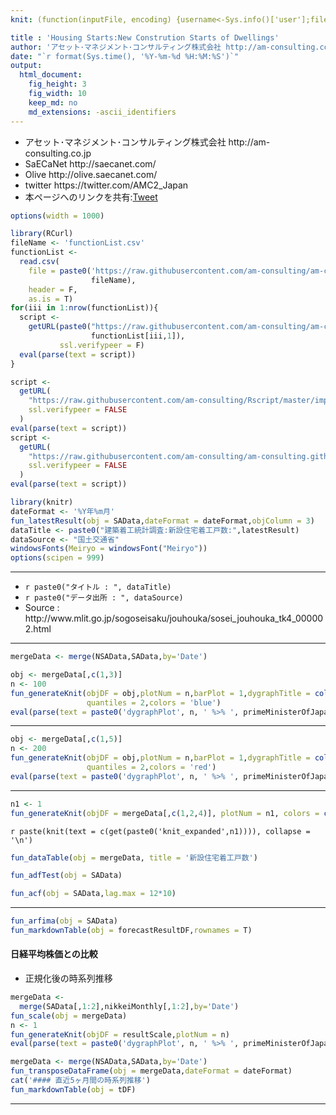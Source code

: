```yaml
---
knit: (function(inputFile, encoding) {username<-Sys.info()['user'];fileName<-'defaultPath.csv';pathToFile <-paste0('C:/Users/', username,'/Desktop/pathToCSV/');setwd(pathToFile);buf0<-read.csv(fileName,header = F,skip = 0,stringsAsFactor = F,check.names = F,fileEncoding = 'utf-8');timeStamp<-format(Sys.time(),'%Y%m%d%H%M%S');rmarkdown::render(inputFile, encoding = encoding, output_file = paste0('C:/Users/',username,buf0[2,1],'charts/','am-consulting.co.jp-ConstructionStatistics.html')) })

title : 'Housing Starts:New Constrution Starts of Dwellings'
author: 'アセット･マネジメント･コンサルティング株式会社 http://am-consulting.co.jp'
date: "`r format(Sys.time(), '%Y-%m-%d %H:%M:%S')`"
output: 
  html_document:
    fig_height: 3
    fig_width: 10
    keep_md: no
    md_extensions: -ascii_identifiers 
---
```

<link href="http://knowledgevault.saecanet.com/components/rmarkdown-html.css" rel="stylesheet">
<script src="http://knowledgevault.saecanet.com/components/JavascriptCode.js"></script>
<style>.main-container {max-width : 1000px;}</style>

- アセット･マネジメント･コンサルティング株式会社 http://am-consulting.co.jp
- SaECaNet http://saecanet.com/
- Olive http://olive.saecanet.com/
- twitter https://twitter.com/AMC2_Japan
- 本ページへのリンクを共有:<a href="https://twitter.com/share" class="twitter-share-button" data-via="AMC2_Japan" data-size="large">Tweet</a> <script>!function(d,s,id){var js,fjs=d.getElementsByTagName(s)[0],p=/^http:/.test(d.location)?'http':'https';if(!d.getElementById(id)){js=d.createElement(s);js.id=id;js.src=p+'://platform.twitter.com/widgets.js';fjs.parentNode.insertBefore(js,fjs);}}(document, 'script', 'twitter-wjs');</script>

```r
options(width = 1000)
```

```r
library(RCurl)
fileName <- 'functionList.csv'
functionList <-
  read.csv(
    file = paste0('https://raw.githubusercontent.com/am-consulting/am-consulting.github.io/master/csv/',
                  fileName),
    header = F,
    as.is = T)
for(iii in 1:nrow(functionList)){
  script <- 
    getURL(paste0("https://raw.githubusercontent.com/am-consulting/am-consulting.github.io/master/", 
                  functionList[iii,1]),
           ssl.verifypeer = F)
  eval(parse(text = script))
}
```

```r
script <-
  getURL(
    "https://raw.githubusercontent.com/am-consulting/Rscript/master/importConstructionStatistics.r",
    ssl.verifypeer = FALSE
  )
eval(parse(text = script))
script <-
  getURL(
    "https://raw.githubusercontent.com/am-consulting/am-consulting.github.io/master/importNikkeiMonthly.r",
    ssl.verifypeer = FALSE
  )
eval(parse(text = script))
```

```r
library(knitr)
dateFormat <- '%Y年%m月'
fun_latestResult(obj = SAData,dateFormat = dateFormat,objColumn = 3)
dataTitle <- paste0("建築着工統計調査:新設住宅着工戸数:",latestResult)
dataSource <- "国土交通省"
windowsFonts(Meiryo = windowsFont("Meiryo"))
options(scipen = 999)
```

***

- `r paste0("タイトル : ", dataTitle)`
- `r paste0("データ出所 : ", dataSource)`
- Source : http://www.mlit.go.jp/sogoseisaku/jouhouka/sosei_jouhouka_tk4_000002.html

***

```r
mergeData <- merge(NSAData,SAData,by='Date')
```

```r
obj <- mergeData[,c(1,3)]
n <- 100
fun_generateKnit(objDF = obj,plotNum = n,barPlot = 1,dygraphTitle = colnames(obj)[2],group = 0,
                 quantiles = 2,colors = 'blue')
eval(parse(text = paste0('dygraphPlot', n, ' %>% ', primeMinisterOfJapan_dygraph)))
```

***

```r
obj <- mergeData[,c(1,5)]
n <- 200
fun_generateKnit(objDF = obj,plotNum = n,barPlot = 1,dygraphTitle = colnames(obj)[2],group = 0,
                 quantiles = 2,colors = 'red')
eval(parse(text = paste0('dygraphPlot', n, ' %>% ', primeMinisterOfJapan_dygraph)))
```

***

```r
n1 <- 1
fun_generateKnit(objDF = mergeData[,c(1,2,4)], plotNum = n1, colors = c('blue','red'), group = 0)
```

`r paste(knit(text = c(get(paste0('knit_expanded',n1)))), collapse = '\n')`

```r
fun_dataTable(obj = mergeData, title = '新設住宅着工戸数')
```

```r
fun_adfTest(obj = SAData)
```

```r
fun_acf(obj = SAData,lag.max = 12*10)
```

***

```r
fun_arfima(obj = SAData)
fun_markdownTable(obj = forecastResultDF,rownames = T)
```

#### 日経平均株価との比較 
- 正規化後の時系列推移

```r
mergeData <-
  merge(SAData[,1:2],nikkeiMonthly[,1:2],by='Date')
fun_scale(obj = mergeData)
n <- 1
fun_generateKnit(objDF = resultScale,plotNum = n)
eval(parse(text = paste0('dygraphPlot', n, ' %>% ', primeMinisterOfJapan_dygraph)))
```

```r
mergeData <- merge(NSAData,SAData,by='Date')
fun_transposeDataFrame(obj = mergeData,dateFormat = dateFormat)
cat('#### 直近5ヶ月間の時系列推移')
fun_markdownTable(obj = tDF)
```

***
<script>MakeNegative();</script>
<script>
  (function(i,s,o,g,r,a,m){i['GoogleAnalyticsObject']=r;i[r]=i[r]||function(){
  (i[r].q=i[r].q||[]).push(arguments)},i[r].l=1*new Date();a=s.createElement(o),
  m=s.getElementsByTagName(o)[0];a.async=1;a.src=g;m.parentNode.insertBefore(a,m)
  })(window,document,'script','https://www.google-analytics.com/analytics.js','ga');

  ga('create', 'UA-3077339-5', 'auto');
  ga('send', 'pageview');

</script>
